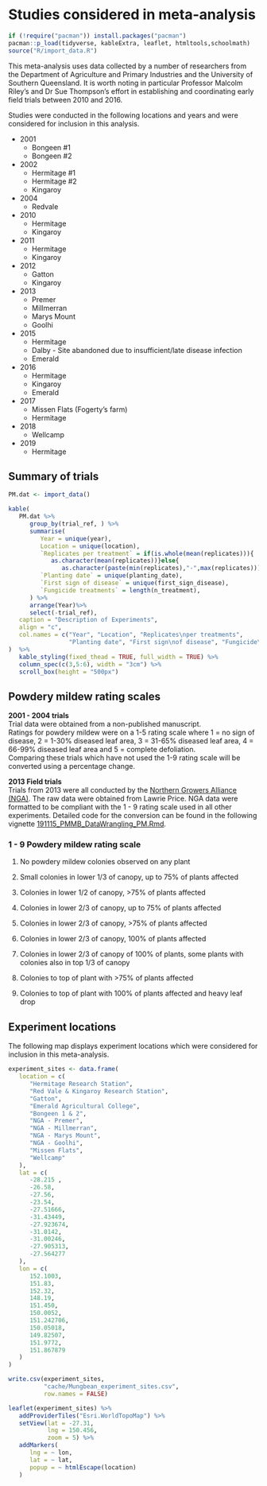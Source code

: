 # Studies considered in meta-analysis

```r
if (!require("pacman")) install.packages("pacman")
pacman::p_load(tidyverse, kableExtra, leaflet, htmltools,schoolmath)
source("R/import_data.R")
```

This meta-analysis uses data collected by a number of researchers from the Department of Agriculture and Primary Industries and the University of Southern
Queensland.
It is worth noting in particular Professor Malcolm Riley's and Dr Sue Thompson's effort in establishing and coordinating early field trials between 2010 and 2016.

Studies were conducted in the following locations and years and were considered for inclusion in this analysis.

* 2001  
   + Bongeen #1  
   + Bongeen #2  
   
* 2002  
   + Hermitage #1  
   + Hermitage #2  
   + Kingaroy  
   
* 2004  
   + Redvale  

* 2010  
   + Hermitage  
   + Kingaroy  
   
* 2011  
   + Hermitage  
   + Kingaroy  
   
* 2012  
   + Gatton  
   + Kingaroy  
   
* 2013  
   + Premer  
   + Millmerran   
   + Marys Mount  
   + Goolhi  

* 2015  
   + Hermitage  
   + Dalby - Site abandoned due to insufficient/late disease infection  
   + Emerald  
   
* 2016  
   + Hermitage  
   + Kingaroy  
   + Emerald  
   
* 2017  
   + Missen Flats (Fogerty's farm)  
   + Hermitage  

* 2018  
   + Wellcamp  
   
* 2019  
   + Hermitage  

## Summary of trials  

```r
PM.dat <- import_data()

kable(
   PM.dat %>%
      group_by(trial_ref, ) %>%
      summarise(
         Year = unique(year),
         Location = unique(location),
         `Replicates per treatment` = if(is.whole(mean(replicates))){
            as.character(mean(replicates))}else{
               as.character(paste(min(replicates),"-",max(replicates)))},
         `Planting date` = unique(planting_date),
         `First sign of disease` = unique(first_sign_disease),
         `Fungicide treatments` = length(n_treatment),
      ) %>%
      arrange(Year)%>%
      select(-trial_ref),
   caption = "Description of Experiments",
   align = "c",
   col.names = c("Year", "Location", "Replicates\nper treatments",
                 "Planting date", "First sign\nof disease", "Fungicide\n treatments")
)  %>%
   kable_styling(fixed_thead = TRUE, full_width = TRUE) %>%
   column_spec(c(3,5:6), width = "3cm") %>% 
   scroll_box(height = "500px") 

```

## Powdery mildew rating scales

**2001 - 2004 trials**  
Trial data were obtained from a non-published manuscript.  
Ratings for powdery mildew were on a 1-5 rating scale where 1 = no sign of disease, 2 = 1-30% diseased leaf area, 3 = 31-65% diseased leaf area, 4 = 66-99% diseased leaf area and 5 = complete defoliation.  
Comparing these trials which have not used the 1-9 rating scale will be converted using a
percentage change.  

**2013 Field trials**  
Trials from 2013 were all conducted by the [Northern Growers Alliance (NGA)](https://www.nga.org.au/).
The raw data were obtained from Lawrie Price.
NGA data were formatted to be compliant with the 1 - 9 rating scale used in all other experiments. Detailed code for the conversion can be found in the following vignette [191115_PMMB_DataWrangling_PM.Rmd](./vignette/191115_PMMB_DataWrangling_PM.Rmd).  


### 1 - 9 Powdery mildew rating scale  

   1. No powdery mildew colonies observed on any plant
   
   2. Small colonies in lower 1/3 of canopy, up to 75% of plants affected
   
   3. Colonies in lower 1/2 of canopy, >75% of plants affected
   
   4. Colonies in lower 2/3 of canopy, up to 75% of plants affected
   
   5. Colonies in lower 2/3 of canopy, >75% of plants affected
   
   6. Colonies in lower 2/3 of canopy, 100% of plants affected
   
   7. Colonies in lower 2/3 of canopy of 100% of plants, some plants with colonies also in top 1/3 of canopy
   
   8. Colonies to top of plant with >75% of plants affected
   
   9. Colonies to top of plant with 100% of plants affected and heavy leaf drop

## Experiment locations  

The following map displays experiment locations which were considered for inclusion in this meta-analysis.  

```r
experiment_sites <- data.frame(
   location = c(
      "Hermitage Research Station",
      "Red Vale & Kingaroy Research Station",
      "Gatton",
      "Emerald Agricultural College",
      "Bongeen 1 & 2",
      "NGA - Premer",
      "NGA - Millmerran",
      "NGA - Marys Mount",
      "NGA - Goolhi",
      "Missen Flats",
      "Wellcamp"
   ),
   lat = c(
      -28.215 ,
      -26.58,
      -27.56,
      -23.54,
      -27.51666,
      -31.43449,
      -27.923674,
      -31.0142,
      -31.00246,
      -27.905313,
      -27.564277
   ),
   lon = c(
      152.1003,
      151.83,
      152.32,
      148.19,
      151.450,
      150.0052,
      151.242706,
      150.05018,
      149.82507,
      151.9772,
      151.867879
   )
)

write.csv(experiment_sites,
          "cache/Mungbean_experiment_sites.csv",
          row.names = FALSE)

leaflet(experiment_sites) %>%
   addProviderTiles("Esri.WorldTopoMap") %>%
   setView(lat = -27.31,
           lng = 150.456,
           zoom = 5) %>%
   addMarkers(
      lng = ~ lon,
      lat = ~ lat,
      popup = ~ htmlEscape(location)
   )
```
